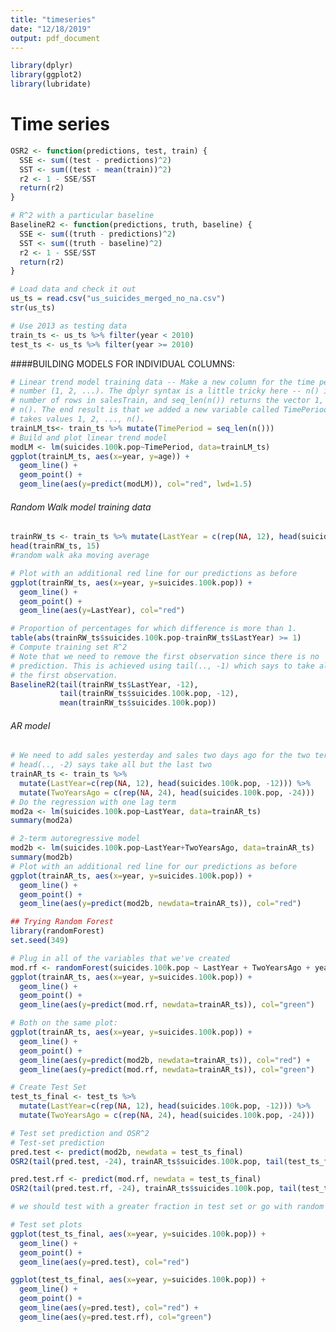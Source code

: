 ```yaml
---
title: "timeseries"
date: "12/18/2019"
output: pdf_document
---
```


```r
library(dplyr)
library(ggplot2)
library(lubridate)
```


# Time series
```r
OSR2 <- function(predictions, test, train) {
  SSE <- sum((test - predictions)^2)
  SST <- sum((test - mean(train))^2)
  r2 <- 1 - SSE/SST
  return(r2)
}
```

```r
# R^2 with a particular baseline
BaselineR2 <- function(predictions, truth, baseline) {
  SSE <- sum((truth - predictions)^2)
  SST <- sum((truth - baseline)^2)
  r2 <- 1 - SSE/SST
  return(r2)
}
```

```r
# Load data and check it out
us_ts = read.csv("us_suicides_merged_no_na.csv")
str(us_ts)
```


```r
# Use 2013 as testing data
train_ts <- us_ts %>% filter(year < 2010)
test_ts <- us_ts %>% filter(year >= 2010)
```



####BUILDING MODELS FOR INDIVIDUAL COLUMNS:
```r
# Linear trend model training data -- Make a new column for the time period
# number (1, 2, ...). The dplyr syntax is a little tricky here -- n() is the
# number of rows in salesTrain, and seq_len(n()) returns the vector 1, 2, ...,
# n(). The end result is that we added a new variable called TimePeriod that
# takes values 1, 2, ..., n().
trainLM_ts<- train_ts %>% mutate(TimePeriod = seq_len(n()))
# Build and plot linear trend model
modLM <- lm(suicides.100k.pop~TimePeriod, data=trainLM_ts)
ggplot(trainLM_ts, aes(x=year, y=age)) +
  geom_line() +
  geom_point() +
  geom_line(aes(y=predict(modLM)), col="red", lwd=1.5)
```


###### Random Walk model training data 
```r
trainRW_ts <- train_ts %>% mutate(LastYear = c(rep(NA, 12), head(suicides.100k.pop, -12)))
head(trainRW_ts, 15)
#random walk aka moving average
```

```r
# Plot with an additional red line for our predictions as before
ggplot(trainRW_ts, aes(x=year, y=suicides.100k.pop)) +
  geom_line() +
  geom_point() +
  geom_line(aes(y=LastYear), col="red")
```

```r
# Proportion of percentages for which difference is more than 1.
table(abs(trainRW_ts$suicides.100k.pop-trainRW_ts$LastYear) >= 1)
# Compute training set R^2
# Note that we need to remove the first observation since there is no
# prediction. This is achieved using tail(.., -1) which says to take all but
# the first observation.
BaselineR2(tail(trainRW_ts$LastYear, -12), 
           tail(trainRW_ts$suicides.100k.pop, -12),
           mean(trainRW_ts$suicides.100k.pop))
```


###### AR model
```r
# We need to add sales yesterday and sales two days ago for the two term AR model
# head(.., -2) says take all but the last two 
trainAR_ts <- train_ts %>%
  mutate(LastYear=c(rep(NA, 12), head(suicides.100k.pop, -12))) %>%
  mutate(TwoYearsAgo = c(rep(NA, 24), head(suicides.100k.pop, -24)))
# Do the regression with one lag term
mod2a <- lm(suicides.100k.pop~LastYear, data=trainAR_ts)
summary(mod2a)
```
```r
# 2-term autoregressive model 
mod2b <- lm(suicides.100k.pop~LastYear+TwoYearsAgo, data=trainAR_ts)
summary(mod2b)
# Plot with an additional red line for our predictions as before
ggplot(trainAR_ts, aes(x=year, y=suicides.100k.pop)) +
  geom_line() +
  geom_point() +
  geom_line(aes(y=predict(mod2b, newdata=trainAR_ts)), col="red")
```

```r
## Trying Random Forest
library(randomForest)
set.seed(349)
```

```r
# Plug in all of the variables that we've created
mod.rf <- randomForest(suicides.100k.pop ~ LastYear + TwoYearsAgo + year, data = tail(trainAR_ts, -24))
ggplot(trainAR_ts, aes(x=year, y=suicides.100k.pop)) +
  geom_line() +
  geom_point() +
  geom_line(aes(y=predict(mod.rf, newdata=trainAR_ts)), col="green")
```

```r
# Both on the same plot:
ggplot(trainAR_ts, aes(x=year, y=suicides.100k.pop)) +
  geom_line() +
  geom_point() +
  geom_line(aes(y=predict(mod2b, newdata=trainAR_ts)), col="red") +
  geom_line(aes(y=predict(mod.rf, newdata=trainAR_ts)), col="green")

```

```r
# Create Test Set
test_ts_final <- test_ts %>%
  mutate(LastYear=c(rep(NA, 12), head(suicides.100k.pop, -12))) %>%
  mutate(TwoYearsAgo = c(rep(NA, 24), head(suicides.100k.pop, -24)))

```

```r
# Test set prediction and OSR^2
# Test-set prediction
pred.test <- predict(mod2b, newdata = test_ts_final)
OSR2(tail(pred.test, -24), trainAR_ts$suicides.100k.pop, tail(test_ts_final$suicides.100k.pop, -24))

pred.test.rf <- predict(mod.rf, newdata = test_ts_final)
OSR2(tail(pred.test.rf, -24), trainAR_ts$suicides.100k.pop, tail(test_ts_final$suicides.100k.pop, -24))

```

```r
# we should test with a greater fraction in test set or go with random forest maybe?

# Test set plots
ggplot(test_ts_final, aes(x=year, y=suicides.100k.pop)) +
  geom_line() +
  geom_point() +
  geom_line(aes(y=pred.test), col="red")

ggplot(test_ts_final, aes(x=year, y=suicides.100k.pop)) +
  geom_line() +
  geom_point() +
  geom_line(aes(y=pred.test), col="red") +
  geom_line(aes(y=pred.test.rf), col="green")
```







